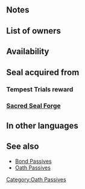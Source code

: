 {{Passive
|name=Spd/Def Oath
|type=C
|exclusive=0
|1name=Spd/Def Oath 1
|1tagid=SID_速さ守備の信義1
|alt1name=Spd Def Oath 1
|1effect=At start of turn, if unit is adjacent to an ally, grants Spd/Def+3 to unit for 1 turn.
|1required=-
|1cost=60
|1promotionRarity=4
|1promotionTier=1
|2name=Spd/Def Oath 2
|2tagid=SID_速さ守備の信義2
|alt2name=Spd Def Oath 2
|2effect=At start of turn, if unit is adjacent to an ally, grants Spd/Def+4 to unit for 1 turn.
|2cost=120
|2promotionRarity=5
|2promotionTier=1
|3name=Spd/Def Oath 3
|3tagid=SID_速さ守備の信義3
|alt3name=Spd Def Oath 3
|3effect=At start of turn, if unit is adjacent to an ally, grants Spd/Def+5 to unit for 1 turn.
|3cost=240
|canUseMove={{MoveList|Infantry,Flying}}
|canUseWeapon={{WeaponList|All}}
|properties=random_owner
}}
==Notes==
{{Bonuses}}
==List of owners==
{{Skill Hero List}}
==Availability==
{{PassiveFocusList}}
{{PassiveDistributionList}}
{{PassiveCombatManualList}}
==Seal acquired from==
===Tempest Trials reward===
{{Tempest Trials seal reward}}
===[[Sacred Seal Forge]]===
{{SealCosts
|seals=Spd/Def Oath 1;Spd/Def Oath 2;Spd/Def Oath 3
|badgeColor=Verdant
|costs1=20;100;40
|costs2=60;200;50
|costs3=400;1000;100
}}
==In other languages==
{{OtherLanguages
|english=Spd/Def Oath
|japanese=速さ守備の信義
|german=Ges./Ver.-Eid
|spanishEU=Lealtad Vel/Def
|spanishLA=Pacto Vel./Def.
|french=Vœu Vit/Déf
|italian=Lealtà Vel/Dif
|chineseTW=速度防守的信義
|portuguese=Pacto Vel./Def.
}}
==See also==
* [[Bond Passives]]
* [[Oath Passives]]
{{Passives Navbox|C}}
[[Category:Oath Passives]]
{{Seals Navbox}}